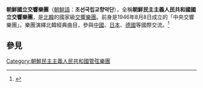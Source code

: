 '''朝鮮國立交響樂團'''（[[朝鮮語|朝鮮語]]：'''조선국립교향악단'''），全稱'''朝鮮民主主義人民共和國國立交響樂團'''，是[[北韓|北韓]]的國家級[[交響樂團|交響樂團]]。前身是1946年8月8日成立的「中央交響樂團」。樂團演繹北韓經典曲目，參與[[中國|中國]]、[[日本|日本]]、[[德國|德國]]等國際交流。<ref>{{cite web|url=http://news.163.com/41010/5/12ACOR650001121S.html|title=高雅艺术服务人民———记朝鲜国立交响乐团|date=2004-10-10|work=人民网|accessdate=2012-03-26|archive-date=2016-03-05|archive-url=https://web.archive.org/web/20160305031107/http://news.163.com/41010/5/12ACOR650001121S.html|dead-url=no}}</ref>

{{fact|朝鮮國立交響樂團在2000年被授予金日成勳章。}}

==參見==
<references/>

{{Authority control}}
{{music-stub}}

[[Category:朝鮮民主主義人民共和國管弦樂團|Category:朝鮮民主主義人民共和國管弦樂團]]